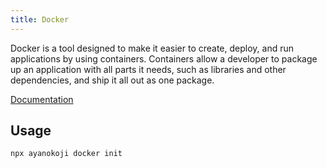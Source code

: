 ```yaml
---
title: Docker
---
```


Docker is a tool designed to make it easier to create, deploy, and run applications by using containers. Containers allow a developer to package up an application with all parts it needs, such as libraries and other dependencies, and ship it all out as one package.

[Documentation](https://docs.docker.com/)

## Usage

```package-install
npx ayanokoji docker init
```
